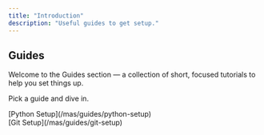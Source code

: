 ```yaml
---
title: "Introduction"
description: "Useful guides to get setup."
---
```


## Guides 

Welcome to the Guides section — a collection of short, focused tutorials to help you set things up.

Pick a guide and dive in.

<div className="text-xl mt-8 font-mono">[Python Setup](/mas/guides/python-setup)</div>
<div className="text-xl mt-8 font-mono">[Git Setup](/mas/guides/git-setup)</div>
